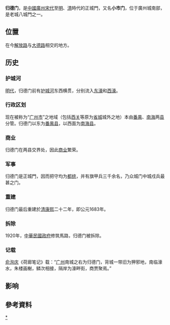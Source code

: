 {{Multiple issues|
{{Notability Unreferenced|time=2020-03-16T09:31:33+00:00}}
{{Unreferenced|time=2020-03-16T09:31:33+00:00}}
}}
'''归德门'''，是[[中國|中國]][[廣州|廣州]][[宋代|宋代]]至[[明|明]]、[[清|清]]時代的正城門，又名'''小市门'''，位于廣州城南部，是老城八城門之一。

==位置==
在今[[解放路_(广州)|解放路]]与[[大德路_(广州)|大德路]]相交的地方。

==历史==

===护城河===
[[明代|明代]]，归德门前有[[护城河|护城河]]东西横贯，分别流入[[东濠|东濠]]和[[西濠|西濠]]。

===行政区划===
现在被称为“[[广州市|广州市]]”之地域（包括[[西关|西关]]等原为[[省城|省城]]城外之地）本由[[番禺縣|番禺]]、[[南海|南海]]两[[县|县]]分管。归德门以东为[[番禺县|番禺县]]，以西面为[[南海县|南海县]]。

===商业===
归德门在两县交界处，因此[[商业|商业]]繁荣。
===军事===
归德门是正城門，因而把守均为[[都统|都统]]，并有旗甲兵三千余名，乃众城门中城戍兵最甚之门。
===重建===
归德门最后重建於[[清|清]][[康熙|康熙]]二十二年，即公元1683年。

===拆除===
1920年，[[中華民國政府|中華民國政府]]修筑馬路，归德门被拆除。

===记载===
[[俞洵庆|俞洵庆]]《荷廊笔记》载：“[[广州|广州]]南城之右为归德门，背城一带旧为狎邪地，南临濠水，朱楼画榭，鳞次相接，隔岸为濠畔街，商贾聚焉。”

==影响==
{{or|由于归德门是正城門，所以人们习惯把“归德”借代为“门”之义，如“把门关上”就叫“闩埋度归德”。}}{{fact}}
==參考資料==
{{Reflist}}
{{GZ-stub}}
{{广州城门}}
[[Category:廣州城門|*]]